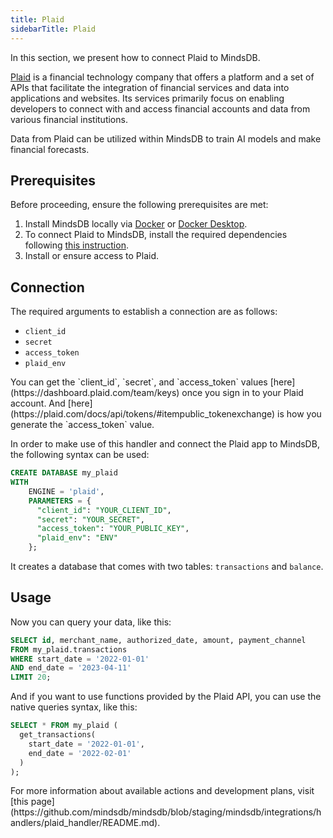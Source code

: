 ```yaml
---
title: Plaid
sidebarTitle: Plaid
---
```


In this section, we present how to connect Plaid to MindsDB.

[Plaid](https://plaid.com/) is a financial technology company that offers a platform and a set of APIs that facilitate the integration of financial services and data into applications and websites. Its services primarily focus on enabling developers to connect with and access financial accounts and data from various financial institutions.

Data from Plaid can be utilized within MindsDB to train AI models and make financial forecasts.

## Prerequisites

Before proceeding, ensure the following prerequisites are met:

1. Install MindsDB locally via [Docker](/setup/self-hosted/docker) or [Docker Desktop](/setup/self-hosted/docker-desktop).
2. To connect Plaid to MindsDB, install the required dependencies following [this instruction](/setup/self-hosted/docker#install-dependencies).
3. Install or ensure access to Plaid.

## Connection

The required arguments to establish a connection are as follows:

* `client_id`
* `secret`
* `access_token`
* `plaid_env`

<Tip>
You can get the `client_id`, `secret`, and `access_token` values [here](https://dashboard.plaid.com/team/keys) once you sign in to your Plaid account.
And [here](https://plaid.com/docs/api/tokens/#itempublic_tokenexchange) is how you generate the `access_token` value.
</Tip>

In order to make use of this handler and connect the Plaid app to MindsDB, the following syntax can be used:

```sql
CREATE DATABASE my_plaid 
WITH 
    ENGINE = 'plaid',
    PARAMETERS = {
      "client_id": "YOUR_CLIENT_ID",
      "secret": "YOUR_SECRET",
      "access_token": "YOUR_PUBLIC_KEY",
      "plaid_env": "ENV"
    };
```

It creates a database that comes with two tables: `transactions` and `balance`.

## Usage

Now you can query your data, like this:

```sql
SELECT id, merchant_name, authorized_date, amount, payment_channel
FROM my_plaid.transactions 
WHERE start_date = '2022-01-01' 
AND end_date = '2023-04-11' 
LIMIT 20;
```

And if you want to use functions provided by the Plaid API, you can use the native queries syntax, like this:

```sql
SELECT * FROM my_plaid (
  get_transactions(
    start_date = '2022-01-01',
    end_date = '2022-02-01'
  )
);
```

<Info>
For more information about available actions and development plans, visit [this page](https://github.com/mindsdb/mindsdb/blob/staging/mindsdb/integrations/handlers/plaid_handler/README.md).
</Info>
